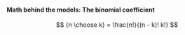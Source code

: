 #### Math behind the models: The binomial coefficient{#sec-math_behin_bioniaml_coefficient}

$$
{n \choose k} = \frac{n!}{(n - k)! k!}
$$